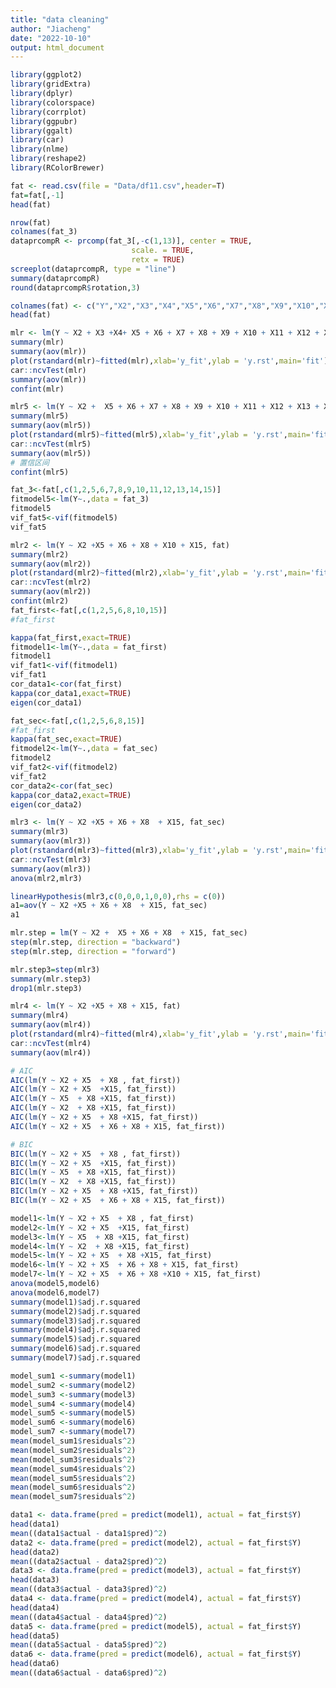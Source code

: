 ```yaml
---
title: "data cleaning"
author: "Jiacheng"
date: "2022-10-10"
output: html_document
---
```

```r
library(ggplot2)
library(gridExtra)
library(dplyr)
library(colorspace)
library(corrplot)
library(ggpubr)
library(ggalt) 
library(car)
library(nlme)
library(reshape2)
library(RColorBrewer)
```

```r
fat <- read.csv(file = "Data/df11.csv",header=T)
fat=fat[,-1]
head(fat)
```
```r
nrow(fat)
colnames(fat_3)
dataprcompR <- prcomp(fat_3[,-c(1,13)], center = TRUE,
                           scale. = TRUE, 
                           retx = TRUE)
screeplot(dataprcompR, type = "line")
summary(dataprcompR)
round(dataprcompR$rotation,3)
```



```r
colnames(fat) <- c("Y","X2","X3","X4","X5","X6","X7","X8","X9","X10","X11","X12","X13","X14","X15")
head(fat)
```

```r
mlr <- lm(Y ~ X2 + X3 +X4+ X5 + X6 + X7 + X8 + X9 + X10 + X11 + X12 + X13 + X14 + X15, fat)
summary(mlr)
summary(aov(mlr))
plot(rstandard(mlr)~fitted(mlr),xlab='y_fit',ylab = 'y.rst',main='fit')
car::ncvTest(mlr)
summary(aov(mlr))
confint(mlr)
```
```r
mlr5 <- lm(Y ~ X2 +  X5 + X6 + X7 + X8 + X9 + X10 + X11 + X12 + X13 + X14 + X15, fat)
summary(mlr5)
summary(aov(mlr5))
plot(rstandard(mlr5)~fitted(mlr5),xlab='y_fit',ylab = 'y.rst',main='fit')
car::ncvTest(mlr5)
summary(aov(mlr5))
# 置信区间
confint(mlr5)

fat_3<-fat[,c(1,2,5,6,7,8,9,10,11,12,13,14,15)]
fitmodel5<-lm(Y~.,data = fat_3)
fitmodel5
vif_fat5<-vif(fitmodel5)
vif_fat5
```

```r
mlr2 <- lm(Y ~ X2 +X5 + X6 + X8 + X10 + X15, fat)
summary(mlr2)
summary(aov(mlr2))
plot(rstandard(mlr2)~fitted(mlr2),xlab='y_fit',ylab = 'y.rst',main='fit')
car::ncvTest(mlr2)
summary(aov(mlr2))
confint(mlr2)
fat_first<-fat[,c(1,2,5,6,8,10,15)]
#fat_first

kappa(fat_first,exact=TRUE)
fitmodel1<-lm(Y~.,data = fat_first)
fitmodel1
vif_fat1<-vif(fitmodel1)
vif_fat1
cor_data1<-cor(fat_first)
kappa(cor_data1,exact=TRUE)
eigen(cor_data1)

fat_sec<-fat[,c(1,2,5,6,8,15)]
#fat_first
kappa(fat_sec,exact=TRUE)
fitmodel2<-lm(Y~.,data = fat_sec)
fitmodel2
vif_fat2<-vif(fitmodel2)
vif_fat2
cor_data2<-cor(fat_sec)
kappa(cor_data2,exact=TRUE)
eigen(cor_data2)
```

```r
mlr3 <- lm(Y ~ X2 +X5 + X6 + X8  + X15, fat_sec)
summary(mlr3)
summary(aov(mlr3))
plot(rstandard(mlr3)~fitted(mlr3),xlab='y_fit',ylab = 'y.rst',main='fit')
car::ncvTest(mlr3)
summary(aov(mlr3))
anova(mlr2,mlr3)

linearHypothesis(mlr3,c(0,0,0,1,0,0),rhs = c(0))
a1=aov(Y ~ X2 +X5 + X6 + X8  + X15, fat_sec)
a1
```
```r
mlr.step = lm(Y ~ X2 +  X5 + X6 + X8  + X15, fat_sec)
step(mlr.step, direction = "backward")
step(mlr.step, direction = "forward")
```


```r
mlr.step3=step(mlr3)
summary(mlr.step3)
drop1(mlr.step3)
```

```r
mlr4 <- lm(Y ~ X2 +X5 + X8 + X15, fat)
summary(mlr4)
summary(aov(mlr4))
plot(rstandard(mlr4)~fitted(mlr4),xlab='y_fit',ylab = 'y.rst',main='fit')
car::ncvTest(mlr4)
summary(aov(mlr4))
```


```r
# AIC
AIC(lm(Y ~ X2 + X5  + X8 , fat_first))
AIC(lm(Y ~ X2 + X5  +X15, fat_first))
AIC(lm(Y ~ X5  + X8 +X15, fat_first))
AIC(lm(Y ~ X2  + X8 +X15, fat_first))
AIC(lm(Y ~ X2 + X5  + X8 +X15, fat_first))
AIC(lm(Y ~ X2 + X5  + X6 + X8 + X15, fat_first))

# BIC
BIC(lm(Y ~ X2 + X5  + X8 , fat_first))
BIC(lm(Y ~ X2 + X5  +X15, fat_first))
BIC(lm(Y ~ X5  + X8 +X15, fat_first))
BIC(lm(Y ~ X2  + X8 +X15, fat_first))
BIC(lm(Y ~ X2 + X5  + X8 +X15, fat_first))
BIC(lm(Y ~ X2 + X5  + X6 + X8 + X15, fat_first))
```
```r
model1<-lm(Y ~ X2 + X5  + X8 , fat_first)
model2<-lm(Y ~ X2 + X5  +X15, fat_first)
model3<-lm(Y ~ X5  + X8 +X15, fat_first)
model4<-lm(Y ~ X2  + X8 +X15, fat_first)
model5<-lm(Y ~ X2 + X5  + X8 +X15, fat_first)
model6<-lm(Y ~ X2 + X5  + X6 + X8 + X15, fat_first)
model7<-lm(Y ~ X2 + X5  + X6 + X8 +X10 + X15, fat_first)
anova(model5,model6)
anova(model6,model7)
summary(model1)$adj.r.squared
summary(model2)$adj.r.squared
summary(model3)$adj.r.squared
summary(model4)$adj.r.squared
summary(model5)$adj.r.squared
summary(model6)$adj.r.squared
summary(model7)$adj.r.squared

model_sum1 <-summary(model1)
model_sum2 <-summary(model2)
model_sum3 <-summary(model3)
model_sum4 <-summary(model4)
model_sum5 <-summary(model5)
model_sum6 <-summary(model6)
model_sum7 <-summary(model7)
mean(model_sum1$residuals^2)
mean(model_sum2$residuals^2)
mean(model_sum3$residuals^2)
mean(model_sum4$residuals^2)
mean(model_sum5$residuals^2)
mean(model_sum6$residuals^2)
mean(model_sum7$residuals^2)

data1 <- data.frame(pred = predict(model1), actual = fat_first$Y)
head(data1)
mean((data1$actual - data1$pred)^2)
data2 <- data.frame(pred = predict(model2), actual = fat_first$Y)
head(data2)
mean((data2$actual - data2$pred)^2)
data3 <- data.frame(pred = predict(model3), actual = fat_first$Y)
head(data3)
mean((data3$actual - data3$pred)^2)
data4 <- data.frame(pred = predict(model4), actual = fat_first$Y)
head(data4)
mean((data4$actual - data4$pred)^2)
data5 <- data.frame(pred = predict(model5), actual = fat_first$Y)
head(data5)
mean((data5$actual - data5$pred)^2)
data6 <- data.frame(pred = predict(model6), actual = fat_first$Y)
head(data6)
mean((data6$actual - data6$pred)^2)
```
